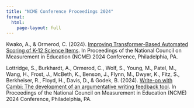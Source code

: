 ```yaml
---
title: "NCME Conference Proceedings 2024"
format: 
  html:
    page-layout: full
---
```



Kwako, A., & Ormerod, C. (2024). [Improving Transformer-Based Automated Scoring of K-12 Science Items](https://drive.google.com/file/d/1G1xc2B44lC8BwtELF69HKKKEs5eFIvz5/view?usp=drive_link). In Proceedings of the National Council on Measurement in Education (NCME) 2024 Conference, Philadelphia, PA.

Lottridge, S., Burkhardt, A., Ormerod, C., Wolf, S., Young, M., Patel, M., Wang, H., Frost, J., McBeth, K., Benson, J., Flynn, M., Dwyer, K., Fitz, S., Berkheiser, R., Floyd, H., Davis, D., & Godek, B. (2024). [Write-on with Cambi: The development of an argumentative writing feedback tool](https://drive.google.com/file/d/1gAhk31TFbUIFl6KSmeq4-SvzdRR28Hj6/view?usp=drive_link). In Proceedings of the National Council on Measurement in Education (NCME) 2024 Conference, Philadelphia, PA.